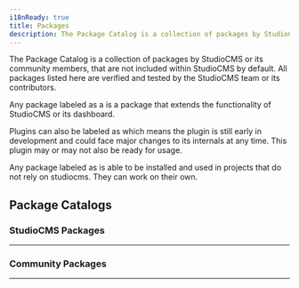 ```yaml
---
i18nReady: true
title: Packages
description: The Package Catalog is a collection of packages by StudioCMS or its community.
---
```



The Package Catalog is a collection of packages by StudioCMS or its community members, that are not included within StudioCMS by default. All packages listed here are verified and tested by the StudioCMS team or its contributors.

Any package labeled as a <Badge text="Plugin" variant="tip"/> is a package that extends the functionality of StudioCMS or its dashboard.

Plugins can also be labeled as <Badge text="Experimental" variant="danger" /> which means the plugin is still early in development and could face major changes to its internals at any time. This plugin may or may not also be ready for usage.

Any package labeled as <Badge text="Publicly Usable" variant="caution"/> is able to be installed and used in projects that do not rely on studiocms. They can work on their own.

## Package Catalogs

### StudioCMS Packages
---

<PackageCatalog catalog="studiocms" />

### Community Packages
---

<PackageCatalog catalog="community" />